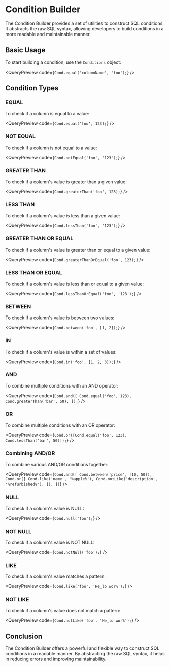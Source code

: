 
<Meta title="2. Conditions" />

# Condition Builder

The Condition Builder provides a set of utilities to construct SQL conditions. It abstracts the raw SQL syntax, allowing developers to build conditions in a more readable and maintainable manner.

## Basic Usage

To start building a condition, use the `Conditions` object:

<QueryPreview
  code={`
Cond.equal('columnName', 'foo');
`}
/>

## Condition Types

### EQUAL

To check if a column is equal to a value:

<QueryPreview
  code={`
Cond.equal('foo', 123);
`}
/>

### NOT EQUAL

To check if a column is not equal to a value:

<QueryPreview
  code={`
Cond.notEqual('foo', '123');
`}
/>

### GREATER THAN

To check if a column's value is greater than a given value:

<QueryPreview
  code={`
Cond.greaterThan('foo', 123);
`}
/>

### LESS THAN

To check if a column's value is less than a given value:

<QueryPreview
  code={`
Cond.lessThan('foo', '123');
`}
/>

### GREATER THAN OR EQUAL

To check if a column's value is greater than or equal to a given value:

<QueryPreview
  code={`
Cond.greaterThanOrEqual('foo', 123);
`}
/>

### LESS THAN OR EQUAL

To check if a column's value is less than or equal to a given value:

<QueryPreview
  code={`
Cond.lessThanOrEqual('foo', '123');
`}
/>

### BETWEEN

To check if a column's value is between two values:

<QueryPreview
  code={`
Cond.between('foo', [1, 2]);
`}
/>

### IN

To check if a column's value is within a set of values:

<QueryPreview
  code={`
Cond.in('foo', [1, 2, 3]);
`}
/>

### AND

To combine multiple conditions with an AND operator:

<QueryPreview
  code={`
Cond.and([
  Cond.equal('foo', 123),
  Cond.greaterThan('bar', 50),
]);
`}
/>

### OR

To combine multiple conditions with an OR operator:

<QueryPreview
  code={`
Cond.or([Cond.equal('foo', 123), Cond.lessThan('bar', 50)]);
`}
/>

### Combining AND/OR

To combine various AND/OR conditions together:

<QueryPreview
  code={`
Cond.and([
      Cond.between('price', [10, 50]),
      Cond.or([
        Cond.like('name', '%apple%'),
        Cond.notLike('description', '%refurbished%'),
      ]),
    ])
`}
/>

### NULL

To check if a column's value is NULL:

<QueryPreview
  code={`
Cond.null('foo');
`}
/>

### NOT NULL

To check if a column's value is NOT NULL:

<QueryPreview
  code={`
Cond.notNull('foo');
`}
/>

### LIKE

To check if a column's value matches a pattern:

<QueryPreview
  code={`
Cond.like('foo', 'He_lo wor%');
`}
/>

### NOT LIKE

To check if a column's value does not match a pattern:

<QueryPreview
  code={`
Cond.notLike('foo', 'He_lo wor%');
`}
/>

## Conclusion

The Condition Builder offers a powerful and flexible way to construct SQL conditions in a readable manner. By abstracting the raw SQL syntax, it helps in reducing errors and improving maintainability.
